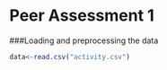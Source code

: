 Peer Assessment 1
=======================
###Loading and preprocessing the data
```r
data<-read.csv("activity.csv")
```
